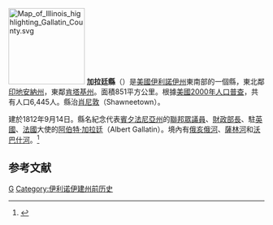 {{noteTA
|T=zh-hans:加拉廷县 (伊利诺伊州);zh-hk:加拉廷縣 (伊利諾伊州);zh-tw:加拉廷郡 (伊利諾州);
}}

{{Otheruses|加拉廷縣|subject=美國伊利諾伊州的一個縣|other=同名的縣}}
[[File:Map_of_Illinois_highlighting_Gallatin_County.svg|150px]]
'''加拉廷縣'''（{{lang-en|Gallatin County}}）是[[美國|美國]][[伊利諾伊州|伊利諾伊州]]東南部的一個縣，東北鄰[[印地安納州|印地安納州]]，東鄰[[肯塔基州|肯塔基州]]。面積851平方公里。根據[[美國2000年人口普查|美國2000年人口普查]]，共有人口6,445人。縣治[[肖尼敦_(伊利諾伊州)|肖尼敦]]（Shawneetown）。

建於1812年9月14日。縣名紀念代表[[賓夕法尼亞州|賓夕法尼亞州]]的[[美國眾議院|聯邦眾議員]]、[[美國財政部長|財政部長]]、駐[[英國|英國]]、[[法國|法國]]大使的[[阿伯特·加拉廷|阿伯特·加拉廷]]（Albert Gallatin）。境內有[[俄亥俄河|俄亥俄河]]、[[薩林河_(伊利諾伊州)|薩林河]]和[[沃巴什河|沃巴什河]]。<ref>{{Cite web |url=http://www.cyberdriveillinois.com/departments/archives/irad/saline.html |title=伊利諾伊州州立檔案館 |accessdate=2007-03-31 |archive-date=2007-10-23 |archive-url=https://web.archive.org/web/20071023014117/http://www.cyberdriveillinois.com/departments/archives/irad/saline.html |dead-url=no }}</ref>

==参考文献==
<div class="references-small">
<references />
</div>

{{伊利诺伊州}}
{{加拉廷縣 (伊利諾伊州)}}

[[Category:伊利諾州行政區劃|G]]
[[Category:伊利诺伊建州前历史|Category:伊利诺伊建州前历史]]